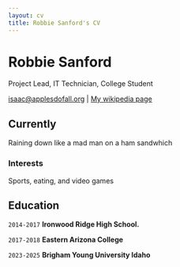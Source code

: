 ```yaml
---
layout: cv
title: Robbie Sanford's CV
---
```

# Robbie Sanford
Project Lead, IT Technician, College Student

<div id="webaddress">
<a href="isaac@applesdofall.org">isaac@applesdofall.org</a>
| <a href="http://en.wikipedia.org/wiki/Isaac_Newton">My wikipedia page</a>
</div>


## Currently

Raining down like a mad man on a ham sandwhich


### Interests

Sports, eating, and video games


## Education

`2014-2017`
__Ironwood Ridge High School.__


`2017-2018`
__Eastern Arizona College__

`2023-2025`
__Brigham Young University Idaho__


<!-- ### Footer

Last updated: May 2013 -->